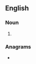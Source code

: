 ==English==

===Noun===
{{head|en|noun plural form}}

# {{plural of|Frisian|lang=en}}

===Anagrams===
* {{anagrams|en|a=afiinrss|Frisinas}}